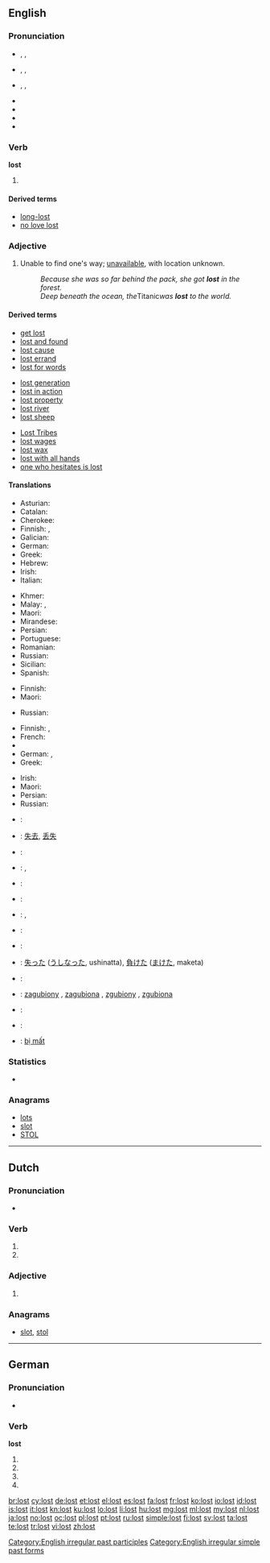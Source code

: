 {{also|łöst}}
==English==

===Pronunciation===
* {{a|UK}} {{enPR|lŏst}}, {{IPA|/lɒst/}}, {{X-SAMPA|/lQst/}}
* {{a|US}} {{enPR|lôst}}, {{IPA|/lɔst/}}, {{X-SAMPA|/lOst/}}
* {{a|cot-caught}} {{enPR|läst}}, {{IPA|/lɑst/}}, {{X-SAMPA|/lAst/}}
* {{audio|En-ca-lost.ogg|Audio (CA)}}
* {{audio|en-us-lost.ogg|Audio (US)}}
* {{audio|En-uk-lost.ogg|Audio (UK)}}
* {{rhymes|ɒst}}

===Verb===
'''lost'''

# {{en-past of|lose}}

====Derived terms====
* [[long-lost]]
* [[no love lost]]

===Adjective===
{{en-adj|er|more}}

# Unable to find one's way; [[unavailable]], with location unknown.
#: ''Because she was so far behind the pack, she got '''lost''' in the forest.''
#: ''Deep beneath the ocean, the ''Titanic'' was '''lost''' to the world.''

====Derived terms====
{{rel-top3|Terms derived from ''lost'' (adjective)}}
* [[get lost]]
* [[lost and found]]
* [[lost cause]]
* [[lost errand]]
* [[lost for words]]
{{rel-mid3}}
* [[lost generation]]
* [[lost in action]]
* [[lost property]]
* [[lost river]]
* [[lost sheep]]
{{rel-mid3}}
* [[Lost Tribes]]
* [[lost wages]]
* [[lost wax]]
* [[lost with all hands]]
* [[one who hesitates is lost]]
{{rel-bottom}}

====Translations====
{{trans-top|unable to find one's way}}
* Asturian: {{t-|ast|perdíu}}
* Catalan: {{t-|ca|perdut}}
* Cherokee: {{t-|chr|ᎤᎴᎾᎯᏛ|tr=ulenahidv|sc=Cher}}
* Finnish: {{t-|fi|eksynyt}}, {{t-|fi|eksyksissä}}
* Galician: {{t-|gl|perdido}}
* German: {{t-|de|verirrt}}
* Greek: {{t+|el|χαμένος|tr=chaménos}}
* Hebrew: {{t+|he|אבוד|m|tr=a'vud|sc=Hebr}}
* Irish: {{t-|ga|ar strae}}
* Italian: {{t+|it|perso}}
{{trans-mid}}
* Khmer: {{t+|km|វង្វេង|tr=vʊəngveing|sc=Khmr}}
* Malay: {{t-|ms|sesat}}, {{t-|ms|hilang}}
* Maori: {{t-|mi|ngaro}}
* Mirandese: {{tø|mwl|perdidoso}}
* Persian: {{t+|fa|مفقود|tr=mafqud|sc=fa-Arab}}
* Portuguese: {{t+|pt|perdido}}
* Romanian: {{t-|ro|pierdut}}
* Russian: {{t+|ru|заблудиться|tr=zabludívšijsja|alt=заблудившийся|sc=Cyrl}}
* Sicilian: {{t+|scn|pirdutu}}
* Spanish: {{t+|es|perdido}}
{{trans-bottom}}

{{trans-top|unavailable}}
* Finnish: {{t-|fi|poissa}}
* Maori: {{t-|mi|ngaro}}
{{trans-mid}}
* Russian: {{t+|ru|недоступный|tr=nedostúpnyj|sc=Cyrl}}
{{trans-bottom}}

{{trans-top|with location unknown}}
* Finnish: {{t-|fi|kadonnut}}, {{t-|fi|kadoksissa}}
* French: {{t+|fr|perdu}}
* {{trreq|Georgian}}
* German: {{t+|de|verschollen}}, {{t+|de|verloren}}
* Greek: {{t+|el|χαμένος|tr=chaménos}}
{{trans-mid}}
* Irish: {{t-|ga|caillte}}
* Maori: {{t-|mi|ngaro}}
* Persian: {{t+|fa|مفقود|tr=mafqud|sc=fa-Arab}}
* Russian: {{t+|ru|потерянный|tr=potérjannyj|sc=Cyrl}}
{{trans-bottom}}

{{checktrans-top}}
* {{ttbc|hy}}: {{t-|hy|կորած|tr=koraç}}
* {{ttbc|cmn}}: [[失去]], [[丢失]]
* {{ttbc|da}}: {{t-|da|tabt}}
* {{ttbc|nl}}: {{t+|nl|verloren}}, {{t+|nl|verdwaald}}
* {{ttbc|fr}}: {{t+|fr|perdu}}
* {{ttbc|de}}: {{t+|de|verloren}}
* {{ttbc|id}}: {{t+|id|hilang|alt=kehilangan}}, {{t+|id|kalah}}
* {{ttbc|ga}}: {{t-|ga|caillte}}
{{trans-mid}}
* {{ttbc|it}}: {{t+|it|perso}}
* {{ttbc|ja}}: [[失った]] ([[うしなった]], ushinatta), [[負けた]] ([[まけた]], maketa)
* {{ttbc|ko}}: {{t-|ko|잃었다|tr=yi-reot-da|sc=Hang}}
* {{ttbc|pl}}: [[zagubiony]] {{m}} , [[zagubiona]] {{m}}, [[zgubiony]] {{m}}, [[zgubiona]] {{f}}
* {{ttbc|ro}}: {{t-|ro|pierdut}}
* {{ttbc|gd}}: {{t-|gd|caillte}}
* {{ttbc|vi}}: [[bị mất]]
{{trans-bottom}}

===Statistics===
* {{rank|friends|forth|fire|379|lost|human|kept|business}}

===Anagrams===
* [[lots#English|lots]]
* [[slot#English|slot]]
* [[STOL#English|STOL]]

[[Category:English irregular past participles]]
[[Category:English irregular simple past forms]]

----

==Dutch==

===Pronunciation===
* {{rhymes|ɔst|lang=nl}}

===Verb===
{{head|nl}}

# {{nl-verb form of|p=23|n=sg|t=pres|m=ind|lossen}}
# {{nl-verb form of|n=pl|m=imp|lossen}}

===Adjective===
{{nl-adj-sup}}

# {{nl-adj form of|d=sup|los}}

===Anagrams===
* [[slot#Dutch|slot]], [[stol#Dutch|stol]]

----

==German==

===Pronunciation===
* {{IPA|/loːst/|lang=de}}

===Verb===
'''lost'''

# {{de-verb form of|losen|2|s|g}}
# {{de-verb form of|losen|3|s|g}}
# {{de-verb form of|losen|2|p|g}}
# {{de-verb form of|losen|i|p}}

[[br:lost]]
[[cy:lost]]
[[de:lost]]
[[et:lost]]
[[el:lost]]
[[es:lost]]
[[fa:lost]]
[[fr:lost]]
[[ko:lost]]
[[io:lost]]
[[id:lost]]
[[is:lost]]
[[it:lost]]
[[kn:lost]]
[[ku:lost]]
[[lo:lost]]
[[li:lost]]
[[hu:lost]]
[[mg:lost]]
[[ml:lost]]
[[my:lost]]
[[nl:lost]]
[[ja:lost]]
[[no:lost]]
[[oc:lost]]
[[pl:lost]]
[[pt:lost]]
[[ru:lost]]
[[simple:lost]]
[[fi:lost]]
[[sv:lost]]
[[ta:lost]]
[[te:lost]]
[[tr:lost]]
[[vi:lost]]
[[zh:lost]]